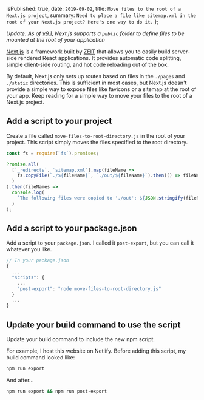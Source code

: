 
  isPublished: true,
  date: `2019-09-02`,
  title: `Move files to the root of a Next.js project`,
  summary: `Need to place a file like sitemap.xml in the root of your Next.js project? Here's one way to do it.`
};


_Update: As of [v9.1](https://nextjs.org/blog/next-9-1), Next.js supports a `public` folder to define files to be mounted at the root of your application_

[Next.js](https://nextjs.org) is a framework built by [ZEIT](https://zeit.co) that allows you to easily build server-side rendered React applications. It provides automatic code splitting, simple client-side routing, and hot code reloading out of the box.

By default, Next.js only sets up routes based on files in the `./pages` and `./static` directories. This is sufficient in most cases, but Next.js doesn't provide a simple way to expose files like favicons or a sitemap at the root of your app. Keep reading for a simple way to move your files to the root of a Next.js project.

## Add a script to your project

Create a file called `move-files-to-root-directory.js` in the root of your project. This script simply moves the files specified to the root directory.

```javascript
const fs = require(`fs`).promises;

Promise.all(
  [`_redirects`, `sitemap.xml`].map(fileName =>
    fs.copyFile(`./${fileName}`, `./out/${fileName}`).then(() => fileName)
  )
).then(fileNames =>
  console.log(
    `The following files were copied to './out': ${JSON.stringify(fileNames)}`
  )
);
```

## Add a script to your package.json

Add a script to your `package.json`. I called it `post-export`, but you can call it whatever you like.

```javascript
// In your package.json
{
  ...
  "scripts": {
    ...
    "post-export": "node move-files-to-root-directory.js"
  }
  ...
}
```

## Update your build command to use the script

Update your build command to include the new npm script.

For example, I host this website on Netlify. Before adding this script, my build command looked like:

```bash
npm run export
```

And after...

```bash
npm run export && npm run post-export
```
